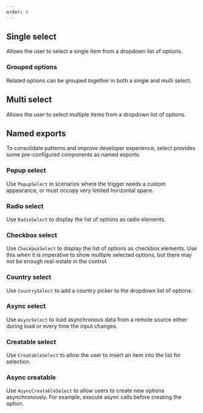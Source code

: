 ```yaml
---
order: 0
---
```



## Single select

Allows the user to select a single item from a dropdown list of options.

<Example Component={SelectSingle} packageName="@atlaskit/select" />

### Grouped options

Related options can be grouped together in both a single and multi select.

<Example Component={SelectGroupedOptions} packageName="@atlaskit/select" />

## Multi select

Allows the user to select multiple items from a dropdown list of options.

<Example Component={SelectMulti} packageName="@atlaskit/select" />

## Named exports

To consolidate patterns and improve developer experience,
select provides some pre-configured components as named exports.

### Popup select

Use `PopupSelect` in scenarios where the trigger needs a custom appearance,
or must occupy very limited horizontal space.

<Example Component={SelectPopup} packageName="@atlaskit/select" />

### Radio select

Use `RadioSelect` to display the list of options as radio elements.

<Example Component={SelectRadio} packageName="@atlaskit/select" />

### Checkbox select

Use `CheckboxSelect` to display the list of options as checkbox elements.
Use this when it is imperative to show multiple selected options, but there may not be enough real-estate in the control.

<Example Component={SelectCheckbox} packageName="@atlaskit/select" />

### Country select

Use `CountrySelect` to add a country picker to the dropdown list of options.

<Example Component={SelectCountry} packageName="@atlaskit/select" />

### Async select

Use `AsyncSelect` to load asynchronous data from a remote source either during load or every time the input changes.

<Example Component={SelectAsync} packageName="@atlaskit/select" />

### Creatable select

Use `CreatableSelect` to allow the user to insert an item into the list for selection.

<Example Component={SelectCreatable} packageName="@atlaskit/select" />

### Async creatable

Use `AsyncCreatableSelect` to allow users to create new options asynchronously.
For example, execute async calls before creating the option.

<Example Component={SelectAsyncCreatable} packageName="@atlaskit/select" />
